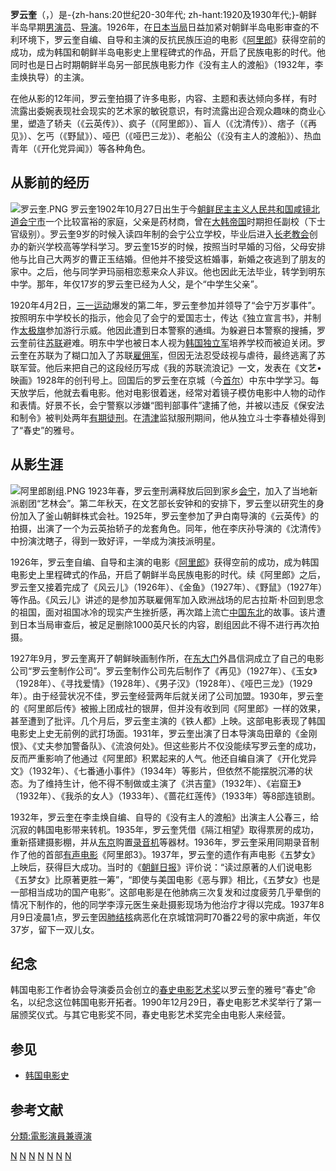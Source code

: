 {{Infobox Biography
| subject_name   = 罗云奎
| image_name     = Na Woon-gyu.jpg
| image_size     = 200px
| image_caption  = 罗云奎
| date_of_birth  = 1902年10月27日
| place_of_birth = {{flag|Korean Empire}}[[咸镜北道|咸镜北道]][[会宁市|会宁市]]
| date_of_death  = 1937年8月9日
| place_of_death = {{KOR-JPN}}[[京城府|京城府]]
| occupation     = 演员、导演、编剧
}}
'''罗云奎'''（{{lang-ko|나운규}}，{{bd|1902年|10月27日|1937年|8月9日|}}）是-{zh-hans:20世纪20-30年代; zh-hant:1920及1930年代;}-朝鲜半岛早期[[男演员|男演员]]、[[导演|导演]]。1926年，在[[朝鲜总督府|日本当局]]日益加紧对朝鲜半岛电影审查的不利环境下，罗云奎自编、自导和主演的反抗民族压迫的电影《[[阿里郎_(1926年电影)|阿里郎]]》获得空前的成功，成为韩国和朝鲜半岛电影史上里程碑式的作品，开启了民族电影的时代{{r|电影史| page=51-52}}。他同时也是日占时期朝鲜半岛另一部民族电影力作《没有主人的渡船》（1932年，李圭焕执导）的主演{{r|电影史| page=65}}。

在他从影的12年间，罗云奎拍摄了许多电影，内容、主题和表达倾向多样，有时流露出委婉表现社会现实的艺术家的敏锐意识，有时流露出迎合观众趣味的商业心里，塑造了轿夫（《云英传》）、疯子（《阿里郎》）、盲人（《沈清传》）、痞子（《再见》）、乞丐（《野鼠》）、哑巴（《哑巴三龙》）、老船公（《没有主人的渡船》）、热血青年（《开化党异闻》）等各种角色{{r|百年|page=116}}。

==从影前的经历==
[[File:罗云奎.PNG|thumb]]
罗云奎1902年10月27日出生于今[[朝鲜民主主义人民共和国|朝鲜民主主义人民共和国]][[咸镜北道|咸镜北道]][[会宁市|会宁市]]一个比较富裕的家庭，父亲是药材商，曾在[[大韩帝国|大韩帝国]]时期担任副校（下士官级别）。罗云奎9岁的时候入读四年制的会宁公立学校，毕业后进入[[长老教会|长老教会]]创办的新兴学校高等学科学习。罗云奎15岁的时候，按照当时早婚的习俗，父母安排他与比自己大两岁的曹正玉结婚。但他并不接受这桩婚事，新婚之夜逃到了朋友的家中。之后，他与同学尹玛丽相恋惹来众人非议。他也因此无法毕业，转学到明东中学。那年，年仅17岁的罗云奎已经为人父，是个“中学生父亲”。{{r|百年|page=118}}

1920年4月2日，[[三一运动|三一运动]]爆发的第二年，罗云奎参加并领导了“会宁万岁事件”。按照明东中学校长的指示，他会见了会宁的爱国志士，传达《独立宣言书》，并制作[[太极旗|太极旗]]参加游行示威。他因此遭到日本警察的通缉。为躲避日本警察的搜捕，罗云奎前往[[苏联|苏联]]避难。明东中学也被日本人视为[[韩国独立运动|韩国独立军]]培养学校而被迫关闭。罗云奎在苏联为了糊口加入了苏联[[雇佣军|雇佣军]]，但因无法忍受歧视与虐待，最终逃离了苏联军营。他后来把自己的这段经历写成《我的苏联流浪记》一文，发表在《文艺•映画》1928年的创刊号上。回国后的罗云奎在京城（今[[首尔|首尔]]）中东中学学习。每天放学后，他就去看电影。他对电影很着迷，经常对着镜子模仿电影中人物的动作和表情。好景不长，会宁警察以涉嫌“图判部事件”逮捕了他，并被以违反《保安法和制令》被判处两年[[有期徒刑|有期徒刑]]。在[[清津|清津]]监狱服刑期间，他从独立斗士李春植处得到了“春史”的雅号。{{r|百年|page=118}}

==从影生涯==
[[File:阿里郎剧组.PNG|thumb]]
1923年春，罗云奎刑满释放后回到家乡[[会宁市|会宁]]，加入了当地新派剧团“艺林会”。第二年秋天，在文艺部长安钟和的安排下，罗云奎以研究生的身份加入了釜山朝鲜株式会社{{r|百年|page=118}}。1925年，罗云奎参加了尹白南导演的《云英传》的拍摄，出演了一个为云英抬轿子的龙套角色。同年，他在李庆孙导演的《沈清传》中扮演沈瞎子，得到一致好评，一举成为演技派明星{{r|百年|page=75}}。

1926年，罗云奎自编、自导和主演的电影《[[阿里郎_(1926年电影)|阿里郎]]》获得空前的成功，成为韩国电影史上里程碑式的作品，开启了朝鲜半岛民族电影的时代{{r|电影史| page=51-52}}。续《阿里郎》之后，罗云奎又接着完成了《风云儿》（1926年）、《金鱼》（1927年）、《野鼠》（1927年）等作品{{r|百年|page=85}}。《风云儿》讲述的是参加苏联雇佣军加入欧洲战场的尼古拉斯·朴回到思念的祖国，面对祖国冰冷的现实产生挫折感，再次踏上流亡[[中国东北|中国东北]]的故事。该片遭到日本当局审查后，被足足删除1000英尺长的内容，剧组因此不得不进行再次拍摄{{r|百年|闵应畯|page1=85 |page2= 55}}。

1927年9月，罗云奎离开了朝鲜映画制作所，在[[东大门|东大门]]外昌信洞成立了自己的电影公司“罗云奎制作公司”。罗云奎制作公司先后制作了《再见》（1927年）、《玉女》（1928年）、《寻找爱情》（1928年）、《男子汉》（1928年）、《哑巴三龙》（1929年）。由于经营状况不佳，罗云奎经营两年后就关闭了公司加盟{{link-ko|团成社|단성사}}{{r|百年|page=88}}。1930年，罗云奎的《阿里郎后传》被搬上团成社的银屏，但并没有收到同《阿里郎》一样的效果，甚至遭到了批评。几个月后，罗云奎主演的《铁人都》上映。这部电影表现了韩国电影史上史无前例的武打场面{{r|百年|page=91-92}}。1931年，罗云奎出演了日本导演岛田章的《金刚恨》、《丈夫参加警备队》、《流浪何处》。但这些影片不仅没能续写罗云奎的成功，反而严重影响了他通过《阿里郎》积累起来的人气。他还自编自演了《开化党异文》（1932年）、《七番通小事件》（1934年）等影片，但依然不能摆脱沉滞的状态。为了维持生计，他不得不制做或主演了《洪吉童》（1932年）、《岩窟王》（1932年）、《我杀的女人》（1933年）、《蔷花红莲传》（1933年）等8部连锁剧{{r|百年|page=113}}。

1932年，罗云奎在李圭焕自编、自导的《没有主人的渡船》出演主人公春三，给沉寂的韩国电影带来转机{{r|百年|page=108}}。1935年，罗云奎凭借《隔江相望》取得票房的成功，重新搭建摄影棚，并从[[东京|东京]]购置[[录音机|录音机]]等器材。1936年，罗云奎采用同期录音制作了他的首部[[有声电影|有声电影]]《阿里郎3》{{r|百年|电影史|page1=116|page2=81}}。1937年，罗云奎的遗作有声电影《五梦女》上映后，获得巨大成功。当时的《[[朝鲜日报|朝鲜日报]]》评价说：“读过原著的人们说电影《五梦女》比原著更胜一筹”，“即使与美国电影《恶与罪》相比，《五梦女》也是一部相当成功的国产电影”。这部电影是在他肺病三次复发和过度疲劳几乎晕倒的情况下制作的，他的同学李淳元医生亲赴摄影现场为他治疗才得以完成{{r|百年| page=130}}。1937年8月9日凌晨1点，罗云奎因[[肺结核|肺结核]]病恶化在京城馆洞町70番22号的家中病逝，年仅37岁，留下一双儿女{{r|百年| page=132}}。

==纪念==
韩国电影工作者协会导演委员会创立的[[春史电影艺术奖|春史电影艺术奖]]以罗云奎的雅号“春史”命名，以纪念这位韩国电影开拓者。1990年12月29日，春史电影艺术奖举行了第一届颁奖仪式。与其它电影奖不同，春史电影艺术奖完全由电影人来经营{{r|百年|page=310}}。

==参见==
*[[韩国电影史|韩国电影史]]
==参考文献==
{{Portal box|朝鮮半島|电影}}
{{Reflist|refs=
<ref name="电影史">{{cite book |author=韩国电影振兴委员会编著（韩） |coauthors=周健蔚，徐鸢译 |title=《韩国电影史：从开化期到开花期》|year=2010年6月 |publisher=上海译文出版社 |location=上海|ISBN=978-7-5327-5083-2}}</ref>
<ref name="百年">{{cite book |author=金钟元（韩），郑重宪（韩）|coauthors=田英淑译 |title=《韩国电影100年》|year=2013年3月 |publisher=中国电影出版社  |location=北京 |ISBN=978-7-106-03619-5}}</ref>
<ref name="闵应畯">{{cite book |author=闵应畯（美），朱真淑（韩），郭汉周（韩）|coauthors=金虎译 |title=《韩国电影：历史、反抗与民主的想象》|year=2013年9月 |publisher=中国电影出版社 |location=北京 |ISBN=978-7-106-03723-9}}</ref>
}}
 

[[Category:無聲電影演員|N]]
[[Category:朝鮮日治時期電影演員|N]]
[[Category:朝鮮日治時期電影導演|N]]
[[Category:朝鮮日治時期人物|N]]
[[Category:罹患肺结核逝世者|N]]
[[Category:咸鏡北道出身人物|N]]
[[分類:電影演員兼導演|分類:電影演員兼導演]]
[[Category:罗姓|N]]